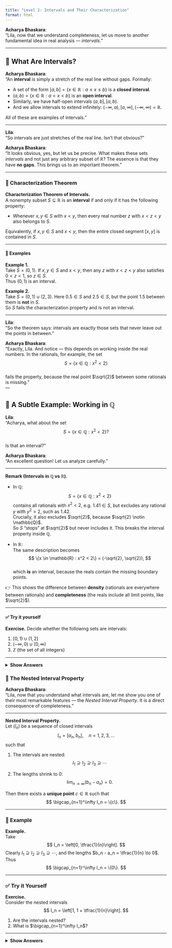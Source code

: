 ```yaml
---
title: "Level 2: Intervals and Their Characterization"
format: html
---
```


**Acharya Bhaskara**:  
“Lila, now that we understand completeness, let us move to another fundamental idea in real analysis — *intervals*.”  

---

## 🔹 What Are Intervals?

**Acharya Bhaskara**:  
“An **interval** is simply a stretch of the real line without gaps. Formally:  

- A set of the form $[a,b] = \{x \in \mathbb{R} : a \le x \le b\}$ is a **closed interval**.  
- $(a,b) = \{x \in \mathbb{R} : a < x < b\}$ is an **open interval**.  
- Similarly, we have half-open intervals $(a,b], [a,b)$.  
- And we allow intervals to extend infinitely: $(-\infty,a), [a,\infty), (-\infty,\infty) = \mathbb{R}$.  

All of these are examples of intervals.”  

---

**Lila**:  
“So intervals are just stretches of the real line. Isn’t that obvious?”  

**Acharya Bhaskara**:  
“It looks obvious, yes, but let us be precise. What makes these sets *intervals* and not just any arbitrary subset of $\mathbb{R}$? The essence is that they have **no gaps**. This brings us to an important theorem.”  

---

### 🔹 Characterization Theorem

::: theorem
**Characterization Theorem of Intervals.**  
A nonempty subset $S \subseteq \mathbb{R}$ is an **interval** if and only if it has the following property:  

- Whenever $x,y \in S$ with $x < y$, then every real number $z$ with $x < z < y$ also belongs to $S$.  

Equivalently, if $x,y \in S$ and $x < y$, then the entire closed segment $[x,y]$ is contained in $S$.  
:::

---

#### 🔹 Examples

::: example
**Example 1.**  
Take $S = (0,1)$. If $x,y \in S$ and $x < y$, then any $z$ with $x < z < y$ also satisfies $0 < z < 1$, so $z \in S$.  
Thus $(0,1)$ is an interval.
:::

::: example
**Example 2.**  
Take $S = (0,1) \cup (2,3)$. Here $0.5 \in S$ and $2.5 \in S$, but the point $1.5$ between them is **not** in $S$.  
So $S$ fails the characterization property and is not an interval.
:::

---

**Lila**:  
“So the theorem says: intervals are exactly those sets that never leave out the points in between.”  

**Acharya Bhaskara**:  
“Exactly, Lila. And notice — this depends on working inside the real numbers. In the rationals, for example, the set  
$$
S = \{x \in \mathbb{Q} : x^2 < 2\}
$$  
fails the property, because the real point $\sqrt{2}$ between some rationals is missing.”  
---

## 🔹 A Subtle Example: Working in $\mathbb{Q}$

**Lila**:  
“Acharya, what about the set  
$$
S = \{x \in \mathbb{Q} : x^2 < 2\}?
$$  
Is that an interval?”

**Acharya Bhaskara**:  
“An excellent question! Let us analyze carefully.”

---

::: rule-box
**Remark (Intervals in $\mathbb{Q}$ vs $\mathbb{R}$).**

- In $\mathbb{Q}$:  
  $$
  S = \{x \in \mathbb{Q} : x^2 < 2\}
  $$
  contains all rationals with $x^2 < 2$, e.g. $1.41 \in S$, but excludes any rational $y$ with $y^2 > 2$, such as $1.42$.  
  Crucially, it also excludes $\sqrt{2}$, because $\sqrt{2} \notin \mathbb{Q}$.  
  So $S$ “stops” at $\sqrt{2}$ but never includes it. This breaks the interval property inside $\mathbb{Q}$.

- In $\mathbb{R}$:  
  The same description becomes  
  $$
  \{x \in \mathbb{R} : x^2 < 2\} = (-\sqrt{2}, \sqrt{2}),
  $$  
  which **is** an interval, because the reals contain the missing boundary points.

👉 This shows the difference between **density** (rationals are everywhere between rationals) and **completeness** (the reals include all limit points, like $\sqrt{2}$).
:::

---

#### ✅ Try it yourself
::: exercise-box
**Exercise.** Decide whether the following sets are intervals:

1. $[0,1)\cup(1,2]$  
2. $(-\infty,0)\cup(0,\infty)$
3. $\mathbb{Z}$ (the set of all integers)  


---

<details>
<summary><strong>Show Answers</strong></summary>

1. **$[0,1)\cup(1,2]$** → ❌ Not an interval. The point $1$ is missing, so the set has a gap.

2. **$(-\infty,0)\cup(0,\infty)$** → ❌ Not an interval. $0$ is missing.

3. **$\mathbb{Z}$** → ❌ Not an interval. There are infinitely many gaps (e.g., between $2$ and $3$ there is no integer).  

</details>
:::




### 🔹 The Nested Interval Property

**Acharya Bhaskara**:  
“Lila, now that you understand what intervals are, let me show you one of their most remarkable features — the *Nested Interval Property*. It is a direct consequence of completeness.”  

---

::: theorem
**Nested Interval Property.**  
Let $(I_n)$ be a sequence of closed intervals
$$
I_n = [a_n, b_n], \quad n=1,2,3,\ldots
$$
such that  

1. The intervals are nested:  
   $$
   I_1 \supseteq I_2 \supseteq I_3 \supseteq \cdots
   $$  

2. The lengths shrink to $0$:  
   $$
   \lim_{n \to \infty} (b_n - a_n) = 0.
   $$  

Then there exists a **unique point** $c \in \mathbb{R}$ such that
$$
\bigcap_{n=1}^\infty I_n = \{c\}.
$$
:::

---

### 🔹 Example

::: example
**Example.**  
Take
$$
I_n = \left[0, \tfrac{1}{n}\right].
$$
Clearly $I_1 \supseteq I_2 \supseteq I_3 \supseteq \cdots$, and the lengths $b_n - a_n = \tfrac{1}{n} \to 0$.  
Thus
$$
\bigcap_{n=1}^\infty I_n = \{0\}.
$$
:::

---

### ✅ Try it Yourself

::: exercise-box
**Exercise.**  
Consider the nested intervals
$$
I_n = \left[1, 1 + \tfrac{1}{n}\right].
$$

1. Are the intervals nested?  
2. What is $\bigcap_{n=1}^\infty I_n$?  

---
<details>
<summary><strong>Show Answers</strong></summary>
Yes, the intervals are nested since each $I_{n+1} \subseteq I_n$.  
The lengths $b_n - a_n = \tfrac{1}{n} \to 0$.  
Hence,
$$
\bigcap_{n=1}^\infty I_n = \{1\}.
$$
</details>
:::

